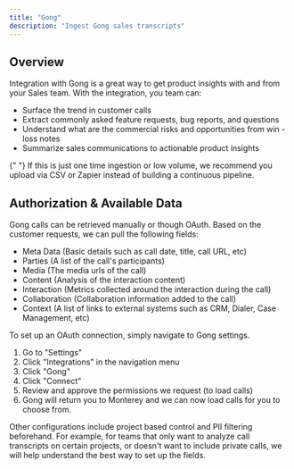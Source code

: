 ```yaml
---
title: "Gong"
description: "Ingest Gong sales transcripts"
---
```


## Overview

Integration with Gong is a great way to get product insights with and from your Sales team. With the integration, you team can:

- Surface the trend in customer calls
- Extract commonly asked feature requests, bug reports, and questions
- Understand what are the commercial risks and opportunities from win - loss notes
- Summarize sales communications to actionable product insights

<Note>
  {" "}
  If this is just one time ingestion or low volume, we recommend you upload via CSV or Zapier instead of building a continuous
  pipeline.
</Note>

## Authorization & Available Data

Gong calls can be retrieved manually or though OAuth. Based on the customer requests, we can pull the following fields:

- Meta Data (Basic details such as call date, title, call URL, etc)
- Parties (A list of the call's participants)
- Media (The media urls of the call)
- Content (Analysis of the interaction content)
- Interaction (Metrics collected around the interaction during the call)
- Collaboration (Collaboration information added to the call)
- Context (A list of links to external systems such as CRM, Dialer, Case Management, etc)

To set up an OAuth connection, simply navigate to Gong settings.

1. Go to "Settings"
2. Click "Integrations" in the navigation menu
3. Click "Gong"
4. Click "Connect"
5. Review and approve the permissions we request (to load calls)
6. Gong will return you to Monterey and we can now load calls for you to choose from.

Other configurations include project based control and PII filtering beforehand. For example, for teams that only want to analyze call transcripts on certain projects, or doesn't want to include private calls, we will help understand the best way to set up the fields.
